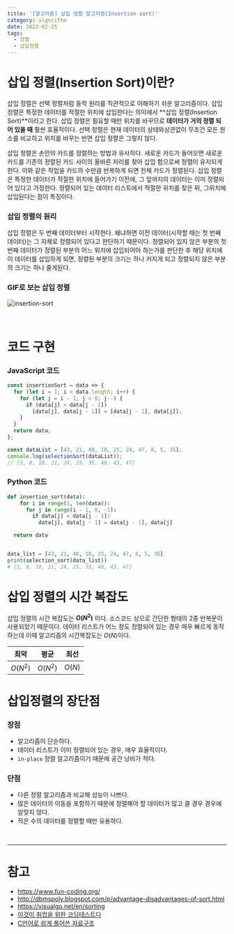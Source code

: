 ```yaml
---
title: '[알고리즘] 삽입 정렬 알고리즘(Insertion sort)'
category: algorithm
date: 2022-02-25
tags:
  - 정렬
  - 삽입정렬
---
```


# 삽입 정렬(Insertion Sort)이란?

삽입 정렬은 선택 정렬처럼 동작 원리를 직관적으로 이해하기 쉬운 알고리즘이다. 삽입 정렬은 특정한 데이터를 적절한 위치에 삽입한다는 의미에서 **삽입 정렬(Insertion Sort)**이라고 한다. 삽입 정렬은 필요할 때만 위치를 바꾸므로 **데이터가 거의 정렬 되어 있을 때** 훨씬 효율적이다. 선택 정렬은 현재 데이터의 상태와상관없이 무조건 모든 원소를 비교하고 위치를 바꾸는 반면 삽입 정렬은 그렇지 않다.

삽입 정렬은 손안의 카드를 정렬하는 방법과 유사하다. 새로운 카드가 들어오면 새로운 카드를 기존의 정렬된 카드 사이의 올바른 자리를 찾아 삽입 함으로써 정렬이 유지되게 한다. 이와 같은 작업을 카드의 수만큼 반복하게 되면 전체 카드가 정렬된다. 삽입 정렬은 특정한 데이터가 적절한 위치에 들어가기 이전에, 그 앞까지의 데이터는 이미 정렬되어 있다고 가정한다. 정렬되어 있는 데이터 리스트에서 적절한 위치를 찾은 뒤, 그위치에 삽입된다는 점이 특징이다.

### 삽입 정렬의 원리

삽입 정렬은 두 번째 데이터부터 시작한다. 왜냐하면 이전 데이터(시작할 때는 첫 번째 데이터)는 그 자체로 정렬되어 있다고 판단하기 때문이다. 정렬되어 있지 않은 부분의 첫 번째 데이터가 정렬된 부분의 어느 위치에 삽입되어야 하는가를 판단한 후 해당 위치에 이 데이터를 삽입하게 되면, 정렬된 부분의 크기는 하나 커지게 되고 정렬되지 않은 부분의 크기는 하나 줄게된다.

### GIF로 보는 삽입 정렬

![insertion-sort](./image/insertion-sort.gif)

<br />

# 코드 구현

### JavaScript 코드

```js
const insertionSort = data => {
  for (let i = 1; i < data.length; i++) {
    for (let j = i - 1; j > 0; j--) {
      if (data[j] < data[j - 1])
        [data[j], data[j - 1]] = [data[j - 1], data[j]];
    }
  }
  return data;
};

const dataList = [43, 21, 40, 18, 25, 24, 47, 8, 5, 35];
console.log(selectionSort(dataList));
// [5, 8, 18, 21, 24, 25, 35, 40, 43, 47]
```

### Python 코드

```python
def insertion_sort(data):
    for i in range(1, len(data)):
      for j in range(i - 1, 0, -1):
        if data[j] < data[j - 1]:
          data[j], data[j - 1] = data[j - 1], data[j]

  return data


data_list = [43, 21, 40, 18, 25, 24, 47, 8, 5, 35]
print(selection_sort(data_list))
# [5, 8, 18, 21, 24, 25, 35, 40, 43, 47]
```

# 삽입 정렬의 시간 복잡도

삽입 정렬의 시간 복잡도는 **$O(N^2)$** 이다. 소스코드 상으로 간단한 형태의 2중 반복문이 사용되었기 때문이다.
데이터 리스트가 어느 정도 정렬되어 있는 경우 매우 빠르게 동작하는데 이때 알고리즘의 시간복잡도는 $O(N)$이다.

| 최악     | 평균     | 최선   |
| -------- | -------- | ------ |
| $O(N^2)$ | $O(N^2)$ | $O(N)$ |

# 삽입정렬의 장단점

### 장점

- 알고리즘이 단순하다.
- 데이터 리스트가 이미 정렬되어 있는 경우, 매우 효율적이다.
- `in-place` 정렬 알고리즘이기 때문에 공간 낭비가 적다.

### 단점

- 다른 정렬 알고리즘과 비교해 성능이 나쁘다.
- 많은 데이터의 이동을 포함하기 때문에 정렬해야 할 데이터가 많고 클 경우 경우에 알맞지 않다.
- 적은 수의 데이터를 정렬할 때만 유용하다.

<br />

---

# 참고

- https://www.fun-coding.org/
- http://dbmspoly.blogspot.com/p/advantage-disadvantages-of-sort.html
- https://visualgo.net/en/sorting
- [이것이 취업을 위한 코딩테스트다](http://www.yes24.com/Product/Goods/91433923)
- [C언어로 쉽게 풀어쓴 자료구조](http://www.yes24.com/Product/Goods/69750539)

